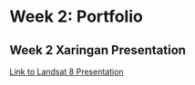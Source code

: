 # Week 2: Portfolio

## Week 2 Xaringan Presentation

[Link to Landsat 8 Presentation](https://alisonlung.github.io/rs-xaringan/)
